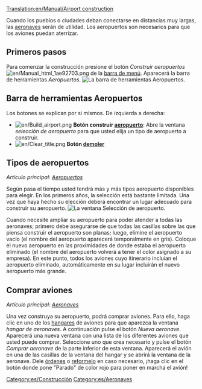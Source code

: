 [[Translation:en/Manual/Airport construction]]
{{es/Tabla de contenido}}

Cuando los pueblos o ciudades deban conectarse en distancias muy largas, las [[es/Manual/Base Set/Vehicles/Aeronaves|aeronaves]] serán de utilidad. Los aeropuertos son necesarios para que los aviones puedan aterrizar.

==Primeros pasos==
Para comenzar la construcción presione el botón ''Construir aeropuertos'' [[File:en/Manual html 1ae92703.png]] de la [[es/Manual/Interfaz del juego#La barra de menú|barra de menú]]. Aparecerá la barra de herramientas ''Aeropuertos''.
[[File:es/Airport construction.png|frame|none|La barra de herramientas ''Aeropuertos''.]]

==Barra de herramientas Aeropuertos==
Los botones se explican por si mismos. De izquierda a derecha:

* [[File:en/Build airport.png]] '''Botón construir [[es/Manual/Aeropuertos|aeropuerto]]''': Abre la ventana ''selección de aeropuerto'' para que usted elija un tipo de aeropuerto a construir.
* [[File:en/Clear title.png]] '''Botón [[es/Manual/Paisaje|demoler]]'''

==Tipos de aeropuertos==
''Artículo principal: [[es/Manual/Aeropuertos|Aeropuertos]]''

Según pasa el tiempo usted tendrá más y más tipos aeropuerto disponibles para elegir. En los primeros años, la selección está bastante limitada. Una vez que haya hecho su elección deberá encontrar un lugar adecuado para construir su aeropuerto.
[[File:es/Airport-selection1.png|none|frame|La ventana ''Selección de aeropuerto''.]]

Cuando necesite ampliar su aeropuerto para poder atender a todas las aeronaves; primero debe asegurarse de que todas las casillas sobre las que piensa construir el aeropuerto son planas; luego, elimine el aeropuerto vacío (el nombre del aeropuerto aparecerá temporalmente en gris). Coloque el nuevo aeropuerto en las proximidades de donde estaba el aeropuerto eliminado (el nombre del aeropuerto volverá a tener el color asignado a su empresa). En este punto, todos los aviones cuyo itinerario incluían el aeropuerto eliminado, automáticamente en su lugar incluirán el nuevo aeropuerto más grande.

==Comprar aviones==
''Artículo principal: [[es/Manual/Base Set/Vehicles/Aeronaves|Aeronaves]]''

Una vez construya su aeropuerto, podrá comprar aviones. Para ello, haga clic en uno de los [[es/Manual/Depósitos|hangares]] de aviones para que aparezca la ventana ''hangar de aeronaves''. A continuación pulse el botón ''Nueva aeronave''. Aparecerá una nueva ventana con una lista de los diferentes aviones que usted puede comprar. Seleccione uno que crea necesario y pulse el botón ''Comprar aeronave'' de la parte inferior de esta ventana. Aparecerá el avión en una de las casillas de la ventana del hangar y se abrirá la ventana de la aeronave. Dele [[es/Manual/Órdenes|órdenes]] o [[es/Manual/Reformar vehículos|reformelo]] en caso necesario, ¡haga clic en el botón donde pone "Parado" de color rojo para poner en marcha el avión!

[[Category:es/Construcción]]
[[Category:es/Aeronaves]]